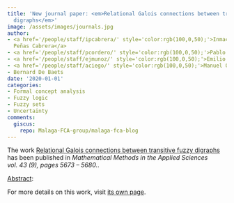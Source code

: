 ```yaml
---
title: 'New journal paper: <em>Relational Galois connections between transitive fuzzy
  digraphs</em>'
image: /assets/images/journals.jpg
author:
- <a href='/people/staff/ipcabrera/' style='color:rgb(100,0,50);'>Inmaculada de las
  Peñas Cabrera</a>
- <a href='/people/staff/pcordero/' style='color:rgb(100,0,50);'>Pablo Cordero Ortega</a>
- <a href='/people/staff/ejmunoz/' style='color:rgb(100,0,50);'>Emilio Muñoz Velasco</a>
- <a href='/people/staff/aciego/' style='color:rgb(100,0,50);'>Manuel Ojeda Aciego</a>
- Bernard De Baets
date: '2020-01-01'
categories:
- Formal concept analysis
- Fuzzy logic
- Fuzzy sets
- Uncertainty
comments:
  giscus:
    repo: Malaga-FCA-group/malaga-fca-blog
---
```


The work <u>Relational Galois connections between transitive fuzzy digraphs</u> has been published in <em>Mathematical Methods in the Applied Sciences vol. 43 (9), pages 5673 – 5680.</em>.

<u>Abstract</u>:





For more details on this work, visit <a href='/publications/journals/2020-IPC-PC-EMV-MOA-BDB-Relational'>its own page</a>.
